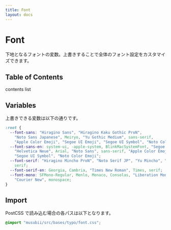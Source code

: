 ```yaml
---
title: Font
layout: docs
---
```


# Font

下地となるフォントの変数。上書きすることで全体のフォント設定をカスタマイズできます。

## Table of Contents

contents list

## Variables

上書きできる変数は以下の通りです。

```css
:root {
  --font-sans: "Hiragino Sans", "Hiragino Kaku Gothic ProN",
    "Noto Sans Japanese", Meiryo, "Yu Gothic Medium", sans-serif,
    "Apple Color Emoji", "Segoe UI Emoji", "Segoe UI Symbol", "Noto Color Emoji";
  --font-sans-en: system-ui, -apple-system, BlinkMacSystemFont, "Segoe UI", Roboto,
    "Helvetica Neue", Arial, "Noto Sans", sans-serif, "Apple Color Emoji", "Segoe UI Emoji",
    "Segoe UI Symbol", "Noto Color Emoji";
  --font-serif: "Hiragino Mincho ProN", "Noto Serif JP", "Yu Mincho", YuMincho,
    serif;
  --font-serif-en: Georgia, Cambria, "Times New Roman", Times, serif;
  --font-mono: SFMono-Regular, Menlo, Monaco, Consolas, "Liberation Mono",
    "Courier New", monospace;
}
```

## Import

PostCSS で読み込む場合の各パスは以下となります。

```css
@import "musubii/src/bases/typo/font.css";
```
